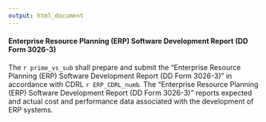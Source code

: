 ```yaml
---
output: html_document
---
```

#### Enterprise Resource Planning (ERP) Software Development Report (DD Form 3026-3)
The `r prime_vs_sub` shall prepare and submit the "Enterprise Resource Planning (ERP) Software Development Report (DD Form 3026-3)" in accordance with CDRL `r ERP_CDRL_numb`. The "Enterprise Resource Planning (ERP) Software Development Report (DD Form 3026-3)" reports expected and actual cost and performance data associated with the development of ERP systems.  
